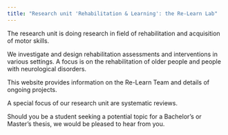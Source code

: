 ```yaml
---
title: "Research unit 'Rehabilitation & Learning': the Re-Learn Lab"
---
```


The research unit is doing research in field of rehabilitation and acquisition of motor skills.

We investigate and design rehabilitation assessments and interventions in various settings. A focus is on the rehabilitation of older people and people with neurological disorders.

This website provides information on the Re-Learn Team and details of ongoing projects.

A special focus of our research unit are systematic reviews.

Should you be a student seeking a potential topic for a Bachelor's or Master's thesis, we would be pleased to hear from you.
